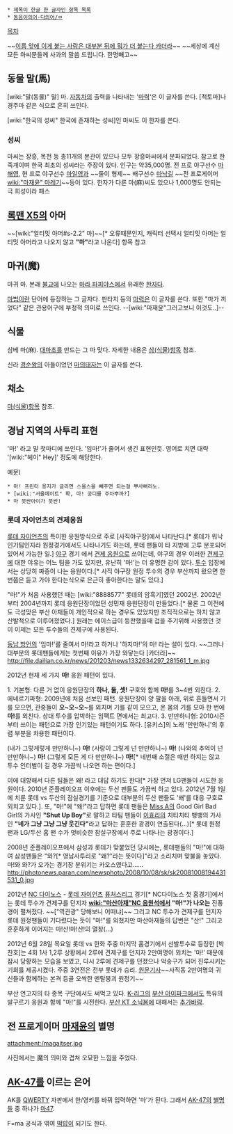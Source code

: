  * [[제목이 한글 한 글자인 항목 목록]]
 * [[동음이의어·다의어/ㅁ]]

[[목차]]

~~[[마레기|이름 앞에 이게 붙는 사람은 대부분 뒤에 뭐가 더 붙는다 카더라]]~~ ~~세상에 계신 모든 마씨분들께 사과의 말씀 드립니다. 한명빼고~~

== 동물 말(馬) ==
[wiki:"말(동물)" 말] 마. [[자동차]]의 출력을 나타내는 '[[마력]]'은 이 글자를 쓴다. [적토마]나 경주마 같은 식으로 흔히 쓰인다.

[wiki:"한국의 성씨" 한국에 존재하는 성씨]인 마씨도 이 한자를 쓴다.

=== 성씨 ===
마씨는 장흥, 목천 등 총11개의 본관이 있으나 모두 장흥마씨에서 분파되었다. 참고로 한족계이며 한국 최초의 성씨라는 주장이 있다. 인구는 약35,000명. 전 프로 야구선수 [[마해영]], 현 프로 야구선수 [[마일영]]과 ~~둘이 형제~~ 배구선수 [[마낙길]] ~~전 프로게이머 [[wiki:"마재윤" 마레기]]~~등이 있다.
한자가 다른 마(麻)씨도 있으나 1,000명도 안되는 극 희성이라 패스

== [[록맨 X5]]의 아머 ==
~~[wiki:"얼티밋 아머#s-2.2" 마]~~[* 오류때문인지, 캐릭터 선택시 얼티밋 아머는 얼티밋 아머라고 나오지 않고 '''"마"'''라고 나온다] 항목 참고

== 마귀(魔) ==
마귀 마. 본래 [[불교]]에 나오는 [[마라 파피야스]]에서 유래한 [[한자]]다.

[[마법]]이란 단어에 등장하는 그 글자다. 판타지 등의 [[마력]]은 이 글자를 쓴다. 또한 "마가 끼었다" 같은 관용어구에 부정적 의미로 쓰인다. --[wiki:"마재윤"그러고보니 이것도..]--

== 식물 ==
삼베 마(麻). [[대마초]]를 만드는 그 마 맞다. 자세한 내용은 [[삼(식물)]]항목 참조.

신라 [[경순왕]]의 아들이었던 [[마의태자]]는 이 글자를 쓴다.

== 채소 ==
[[마(식물)]]항목 참조.

== 경남 지역의 사투리 표현 ==

'마!' 라고 말 첫마디에 쓰인다. '임마!'가 줄어서 생긴 표현인듯. 영어로 치면 대략 '[wiki:"헤이" Hey]' 정도에 해당한다.

예문)
 * 마! 프린터 용지가 글리면 스을스을 빼주면 되는걸 뿌사뻐리노.
 * [wiki:"서울메이트" 확, 마! 궁디를 주차뿌까?]
 * 마 붓싼아이가 붓싼!

=== 롯데 자이언츠의 견제응원 ===
[[롯데 자이언츠]]의 특이한 응원방식으로 주로 [사직야구장]에서 나타난다.[* 롯데가 워낙 인기팀인지라 원정경기에서도 나타나기도 하는데, 롯데 팬들이 타 지방에 고루 분포되어 있어서 가능한 일.] [[야구]] 경기 에서 [[견제 응원]]으로 쓰이는데, 야구의 경우 이러한 [[견제|견제구]]에 대한 야유는 어느 팀을 가도 있지만, 유난히 '마!'는 더 유명한 감이 있다. [[투수]] 입장에서는 상당히 짜증이 나는 응원이다.[* 사직 야구장 원정 투수의 경우 부산까지 왔으면 한번쯤은 듣고 가야 한다는식으로 은근히 좋아한다는 말도 있다.]

"마!"가 처음 사용했던 때는 [wiki:"8888577" 롯데의 암흑기]였던 2002년. 2002년부터 2004년까지 롯데 응원단장이었던 성민재 응원단장이 만들었다.[* 물론 그 이전에도 극성맞은 부산 아재들이 개인적으로 하는 경우도 있었지만 조직적으로는 하지 않고 산발적으로 이루어졌었다.] 원래는 에이스급이 등판했을때 겁을 주기위해 사용했던 것이 이제는 모든 투수들의 견제구에 사용된다.

[[동남 방언]]의 '임마!'를 줄여서 마!라고 하거나 '하지마!'의 마! 라는 설이 있다. ~~그러나 대부분의 롯데팬들에게는 첫번째 이유가 가장 와닿는다 [카더라]~~ 
http://file.dailian.co.kr/news/201203/news1332634297_281561_1_m.jpg

2012년 현재 세 가지 '''마!''' 응원 패턴이 있다.

1. 기본형: 다른 거 없이 응원단장의 '''하나, 둘, 셋!''' 구호와 함께 '''마!'''를 3~4번 외친다.
2. 에네르기파형: 2009년에 처음 선보인 패턴. 응원단장이 양 팔을 아래, 위로 흔들면서 기를 모으면, 관중들이 '''오~오~오~'''를 외치며 기를 같이 모으고, 온 몸의 기를 모아 한 번에 '''마!'''를 외친다. 상대 투수를 압박하는 임팩트 면에서는 최고다.
3. 만만하니형: 2010시즌부터 쓰이는 패턴으로 가장 인기있는 패턴이기도 하다. [유키스]의 노래 '만만하니'의 후렴 부분을 차용한 패턴이다.

(내가 그렇게렇게 만만하니~) '''마!'''
(사랑이 그렇게 넌 만만하니~) '''마!'''
(나와의 추억이 넌 만만하니~) '''마!'''
(그렇게 모든 게 다 만만하니~) '''마!'''[* 네번째 소절은 매번 하지는 않고 투수 인터벌이 길 경우 가끔씩 나오면 하는 편이다.]

이에 대항해서 다른 팀들은 왜! 라고 대답 하기도 한다[* 가장 먼저 LG팬들이 시도한 응원이다. 2010년 준플레이오프 이후에는 두산 팬들도 가끔씩 하고 있다. 2012년 7월 1일에 치룬 롯데 vs 두산의 잠실경기를 기준으로 대부분의 두산 팬들도 '왜'를 대응 구호로 외치고 있다.]. 또, "마!"에 "왜!"라고 답하면 롯데 팬들은 [[Miss A]]의 Good Girl Bad Girl의 가사인 '''"Shut Up Boy"'''로 말하고 타팀 팬들이 [[이효리]]의 치티치티 뱅뱅의 가사인 '''"네가 그냥 그냥 그냥 웃긴다"'''라고 답하는 훈훈한 광경이 연출된다(...)[* 롯데 원정 팬과 LG/두산 홈 팬 수가 엇비슷한 잠실구장에서 주로 나타나는 광경이다.]

{{{#!html
<object type='application/x-shockwave-flash' width='502px' height='399px' align='middle' classid='clsid:d27cdb6e-ae6d-11cf-96b8-444553540000' codebase='http://fpdownload.macromedia.com/pub/shockwave/cabs/flash/swflash.cab#version=8,0,0,0'><param name='movie' value='http://flvs.daum.net/flvPlayer.swf?vid=FI27UqVlj6I$' /><param name='allowScriptAccess' value='always' /><param name='allowFullScreen' value='true' /><param name='bgcolor' value='#000000' /><embed src='http://flvs.daum.net/flvPlayer.swf?vid=FI27UqVlj6I$' width='502px' height='399px' allowScriptAccess='always' type='application/x-shockwave-flash' allowFullScreen='true' bgcolor='#000000' ></embed></object>
}}}

2008년 준플레이오프에서 삼성과 롯데가 맞붙었던 당시에는, 롯데팬들의 "마!"에 대하여 삼성팬들은 "와?[* 영남사투리로 "왜?"라는 뜻이다]"라고 소리치며 맞불을 놓았다. 마!와 와?가 오가는 경기장 분위기는 카오스였다고......
http://photonews.paran.com/newsphoto/2008/10/08/sk/sk20081008194431531_0.jpg

2012년 [[NC 다이노스]] - [[롯데 자이언츠]] [[퓨처스리그]] 경기[* NC다이노스 첫 홈경기]에서는 롯데 투수가 견제구를 던지자 '''[[wiki:"마산아재"NC 응원석]]에서 "마!"가 나오는''' 진풍경이 펼쳐젔다. ~~["역관광" 당해보니 어떠냐]~~ 그리고 NC 투수가 견제구를 던지자 롯데 원정팬들이 기다렸다는 듯이 "마!"를 외쳤지만 마산아재들의 답변은 "산!" 그리고 훈훈하게 이어지는 마!산!마!산!의 열창(...)

2012년 6월 28일 목요일 롯데 vs 한화 주중 마지막 홈경기에서 선발투수로 등장한 [박찬호]는 4회 1사 1,2루 상황에서 2루에 견제구를 던지자 2만여명이 외치는 '마!' 때문에 잠시 당황하는 모습을 보였고, 다시 2루에 견제구를 던졌으나 악송구가 되어 진루시키는 기회를 제공시켰다. 주중 3연전은 전부 롯데가 승리. [http://news.sportsseoul.com/read/baseball/1053823.htm 원문기사]~~사직동 2만여명의 귀신들과 함께하는 본격 등골 오싹한 멘탈붕괴 원정기~~

부산 연고지의 타 종목 구단에서도 써먹고 있다. [[K-리그]]의 [[부산 아이파크]]에서도 특유의 발구르기 응원과 함께 "마!"를 시전한다. [[부산 KT 소닉붐]]에 대해서는 [[추가바람]].
== 전 프로게이머 [[마재윤]]의 별명 ==
attachment:/magaitser.jpg

사진에서는 魔의 의미와 겹쳐 오묘한 느낌을 주었다.

== [[AK-47]]를 이르는 은어 ==
AK를 [[QWERTY]] 자판에서 한/영키를 바꿔 입력하면 '마'가 된다. 그래서 [[AK-47]]의 [[별명]]들 중 하나가 [[마47]].

F=ma 공식과 엮여 [[떡밥]]이 되기도 한다.
